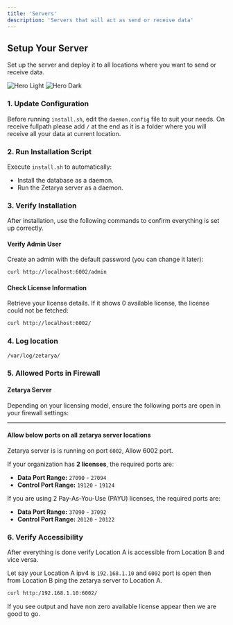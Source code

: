 ```yaml
---
title: 'Servers'
description: 'Servers that will act as send or receive data'
---
```


## Setup Your Server

Set up the server and deploy it to all locations where you want to send or receive data.

<img
    className="block dark:hidden"
    src="/images/representation-light.svg"
    alt="Hero Light"
/>
<img
    className="hidden dark:block"
    src="/images/representation-dark.svg"
    alt="Hero Dark"
/>

### 1. Update Configuration

Before running `install.sh`, edit the `daemon.config` file to suit your needs.
On receive fullpath please add `/` at the end as it is a folder where you will receive all your data at current location.

### 2. Run Installation Script

Execute `install.sh` to automatically:

- Install the database as a daemon.
- Run the Zetarya server as a daemon.

### 3. Verify Installation

After installation, use the following commands to confirm everything is set up correctly.

#### Verify Admin User

Create an admin with the default password (you can change it later):

```bash
curl http://localhost:6002/admin
```

#### Check License Information

Retrieve your license details. If it shows 0 available license, the license could not be fetched:

```bash
curl http://localhost:6002/
```

### 4. Log location

```bash
/var/log/zetarya/
```

### 5. Allowed Ports in Firewall

#### Zetarya Server

Depending on your licensing model, ensure the following ports are open in your firewall settings:

---

#### Allow below ports on all zetarya server locations

Zetarya server is is running on port `6002`, Allow 6002 port.

If your organization has **2 licenses**, the required ports are:

- **Data Port Range:** `27090` - `27094`
- **Control Port Range:** `19120` - `19124`


If you are using 2 Pay-As-You-Use (PAYU) licenses, the required ports are:

- **Data Port Range:** `37090` - `37092`
- **Control Port Range:** `20120` - `20122`

### 6. Verify Accessibility

After everything is done verify Location A is accessible from Location B and vice versa.

Let say your Location A ipv4 is `192.168.1.10` and `6002` port is open then from Location B ping the zetarya server to Location A.

```bash
curl http:/192.168.1.10:6002/
```

If you see output and have non zero available license appear then we are good to go.
